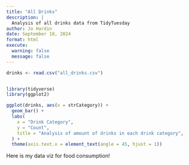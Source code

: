 ```yaml
---
title: "All Drinks"
description: |
  Analysis of all drinks data from TidyTuesday
author: Jo Hardin
date: September 18, 2024
format: html
execute: 
  warning: false
  message: false
---
```


```r
drinks <- read.csv("all_drinks.csv")


library(tidyverse)
library(ggplot2)

ggplot(drinks, aes(x = strCategory)) +
  geom_bar() +
  labs(
    x = "Drink Category",
    y = "Count",
    title = "Analysis of amount of drinks in each drink category",
  ) +
  theme(axis.text.x = element_text(angle = 45, hjust = 1))
```

Here is my data viz for food consumption!
